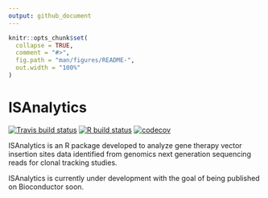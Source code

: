 ```yaml
---
output: github_document
---
```


<!-- README.md is generated from README.Rmd. Please edit that file -->

```r
knitr::opts_chunk$set(
  collapse = TRUE,
  comment = "#>",
  fig.path = "man/figures/README-",
  out.width = "100%"
)
```

# ISAnalytics

<!-- badges: start -->
[![Travis build status](https://travis-ci.com/calabrialab/isanalytics.svg?branch=master)](https://travis-ci.com/calabrialab/isanalytics)
[![R build status](https://github.com/calabrialab/isanalytics/workflows/R-CMD-check/badge.svg)](https://github.com/calabrialab/isanalytics/actions)
[![codecov](https://codecov.io/gh/calabrialab/ISAnalytics/branch/master/graph/badge.svg)](https://codecov.io/gh/calabrialab/ISAnalytics)
<!-- badges: end -->

ISAnalytics is an R package developed to analyze gene therapy vector insertion sites data identified from genomics next generation sequencing reads for clonal tracking studies.

ISAnalytics is currently under development with the goal of being published on Bioconductor soon.





